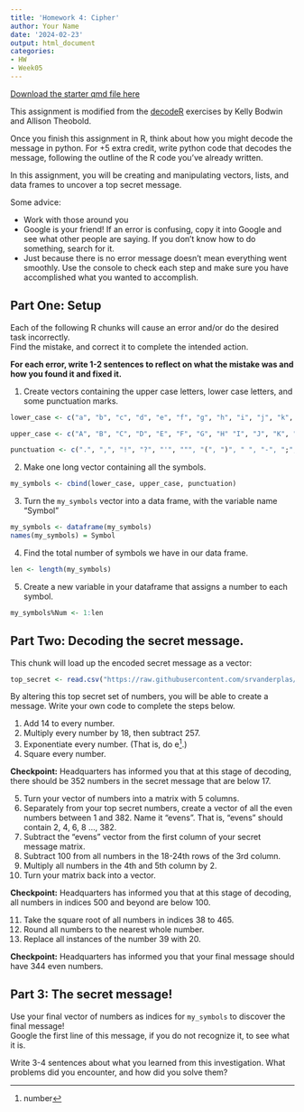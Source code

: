 ```yaml
---
title: 'Homework 4: Cipher'
author: Your Name
date: '2024-02-23'
output: html_document
categories:
- HW
- Week05
---
```


[Download the starter qmd file here](https://raw.githubusercontent.com/srvanderplas/unl-stat151/main/homework/04-cipher.qmd)


This assignment is modified from the [decodeR](https://github.com/kbodwin/decodeR) exercises by Kelly Bodwin and Allison Theobold.

Once you finish this assignment in R, think about how you might decode the message in python. For +5 extra credit, write python code that decodes the message, following the outline of the R code you've already written.

In this assignment, you will be creating and manipulating vectors, lists, and data frames to uncover a top secret message.

Some advice:

* Work with those around you
* Google is your friend!  If an error is confusing, copy it into Google and see what other people are saying.  If you don't know how to do something, search for it.
* Just because there is no error message doesn't mean everything went smoothly.  Use the console to check each step and make sure you have accomplished what you wanted to accomplish.



## Part One: Setup

Each of the following R chunks will cause an error and/or do the desired task incorrectly.  
Find the mistake, and correct it to complete the intended action. 

**For each error, write 1-2 sentences to reflect on what the mistake was and how you found it and fixed it.**

1. Create vectors containing the upper case letters, lower case letters, and some punctuation marks.

```r
lower_case <- c("a", "b", "c", "d", "e", "f", "g", "h", "i", "j", "k", "l", "m", "n", "o", "p", "q", "r", "s", "t", "u", "v", "w", "x", "y", "z")

upper_case <- c("A", "B", "C", "D", "E", "F", "G", "H" "I", "J", "K", "L", "M", "N", "O", "P", "Q", "R", "S", "T", "U", "V", "W", "X", "Y", "Z")

punctuation <- c(".", ",", "!", "?", "'", """, "(", ")", " ", "-", ";", ":")

```

2. Make one long vector containing all the symbols.

```r

my_symbols <- cbind(lower_case, upper_case, punctuation)

```

3. Turn the `my_symbols` vector into a data frame, with the variable name "Symbol"

```r
my_symbols <- dataframe(my_symbols)
names(my_symbols) = Symbol
```


4. Find the total number of symbols we have in our data frame.  

```r
len <- length(my_symbols)
```


5. Create a new variable in your dataframe that assigns a number to each symbol.

```r
my_symbols%Num <- 1:len
```



## Part Two: Decoding the secret message.

This chunk will load up the encoded secret message as a vector:

```r

top_secret <- read.csv("https://raw.githubusercontent.com/srvanderplas/unl-stat151/main/homework/04_Secret_Code", header = FALSE)$V1

```

By altering this top secret set of numbers, you will be able to create a message.  Write your own code to complete the steps below.

1. Add 14 to every number.
2. Multiply every number by 18, then subtract 257.
3. Exponentiate every number.  (That is, do e^[number].)
4. Square every number.

**Checkpoint:** Headquarters has informed you that at this stage of decoding, there should be 352 numbers in the secret message that are below 17.

5. Turn your vector of numbers into a matrix with 5 columns.
6. Separately from your top secret numbers, create a vector of all the even numbers between 1 and 382. Name it "evens". That is, "evens" should contain 2, 4, 6, 8 ..., 382.
7. Subtract the "evens" vector from the first column of your secret message matrix.
8. Subtract 100 from all numbers in the 18-24th rows of the 3rd column.
9. Multiply all numbers in the 4th and 5th column by 2.
10. Turn your matrix back into a vector.

**Checkpoint:** Headquarters has informed you that at this stage of decoding, all numbers in indices 500 and beyond are below 100.


11. Take the square root of all numbers in indices 38 to 465.
12. Round all numbers to the nearest whole number.
13. Replace all instances of the number 39 with 20.

**Checkpoint:** Headquarters has informed you that your final message should have 344 even numbers.


## Part 3: The secret message!

Use your final vector of numbers as indices for `my_symbols` to discover the final message!  
Google the first line of this message, if you do not recognize it, to see what it is.


Write 3-4 sentences about what you learned from this investigation. What problems did you encounter, and how did you solve them?

